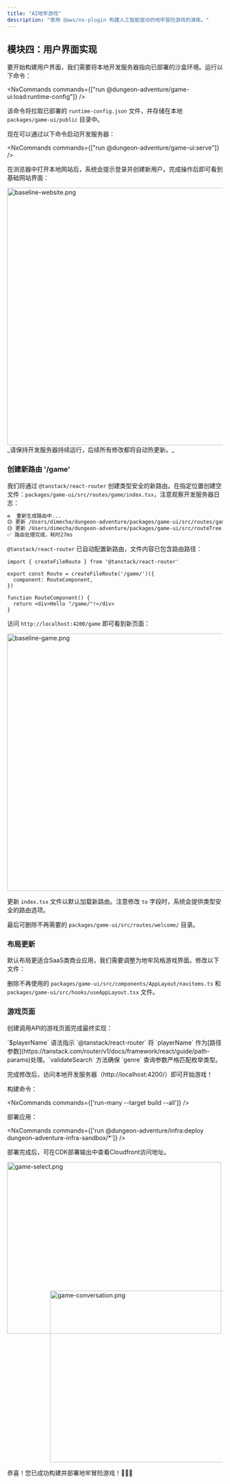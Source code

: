 ```yaml
---
title: "AI地牢游戏"
description: "使用 @aws/nx-plugin 构建人工智能驱动的地牢冒险游戏的演练。"
---
```






## 模块四：用户界面实现

要开始构建用户界面，我们需要将本地开发服务器指向已部署的沙盒环境。运行以下命令：

<NxCommands commands={["run @dungeon-adventure/game-ui:load:runtime-config"]} />

该命令将拉取已部署的 `runtime-config.json` 文件，并存储在本地 `packages/game-ui/public` 目录中。

现在可以通过以下命令启动开发服务器：

<NxCommands commands={["run @dungeon-adventure/game-ui:serve"]} />

在浏览器中打开本地网站后，系统会提示登录并创建新用户。完成操作后即可看到基础网站界面：

<Image src={baselineWebsitePng} alt="baseline-website.png" width="800" height="600" />

<Aside type="caution">
_请保持开发服务器持续运行，后续所有修改都将自动热更新。_
</Aside>

### 创建新路由 '/game'

我们将通过 `@tanstack/react-router` 创建类型安全的新路由。在指定位置创建空文件：`packages/game-ui/src/routes/game/index.tsx`，注意观察开发服务器日志：

```bash
♻️  重新生成路由中...
🟡 更新 /Users/dimecha/dungeon-adventure/packages/game-ui/src/routes/game/index.tsx
🟡 更新 /Users/dimecha/dungeon-adventure/packages/game-ui/src/routeTree.gen.ts
✅ 路由处理完成，耗时27ms
```

`@tanstack/react-router` 已自动配置新路由，文件内容已包含路由路径：

```tsx
import { createFileRoute } from '@tanstack/react-router'

export const Route = createFileRoute('/game/')({
  component: RouteComponent,
})

function RouteComponent() {
  return <div>Hello "/game/"!</div>
}
```

访问 `http://localhost:4200/game` 即可看到新页面：

<Image src={baselineGamePng} alt="baseline-game.png" width="800" height="600" />

更新 `index.tsx` 文件以默认加载新路由。注意修改 `to` 字段时，系统会提供类型安全的路由选项。

<E2EDiff before="dungeon-adventure/4/routes/index.tsx.old.template" after="dungeon-adventure/4/routes/index.tsx.template" lang="tsx" />

最后可删除不再需要的 `packages/game-ui/src/routes/welcome/` 目录。

### 布局更新

默认布局更适合SaaS类商业应用，我们需要调整为地牢风格游戏界面。修改以下文件：

<Tabs>
<TabItem label="config.ts">
<E2EDiff before="dungeon-adventure/4/config.ts.old.template" after="dungeon-adventure/4/config.ts.template" lang="typescript" />
</TabItem>
<TabItem label="components/AppLayout/index.tsx">
<E2ECode path="dungeon-adventure/4/AppLayout/index.tsx.template" lang="tsx" />
</TabItem>
<TabItem label="styles.css">
<E2ECode path="dungeon-adventure/4/styles.css.template" lang="css" />
</TabItem>
</Tabs>

删除不再使用的 `packages/game-ui/src/components/AppLayout/navitems.ts` 和 `packages/game-ui/src/hooks/useAppLayout.tsx` 文件。

### 游戏页面

创建调用API的游戏页面完成最终实现：

<Tabs>
<TabItem label="index.tsx">
<E2ECode path="dungeon-adventure/4/routes/game/index.tsx.template" lang="tsx" />
</TabItem>
<TabItem label="$playerName.tsx">

<E2ECode path="dungeon-adventure/4/routes/game/$playerName.tsx.template" lang="tsx" />

<Aside type="tip">
`$playerName` 语法指示 `@tanstack/react-router` 将 `playerName` 作为[路径参数](https://tanstack.com/router/v1/docs/framework/react/guide/path-params)处理。`validateSearch` 方法确保 `genre` 查询参数严格匹配枚举类型。
</Aside>
</TabItem>
</Tabs>

完成修改后，访问本地开发服务器（http://localhost:4200/）即可开始游戏！

<Drawer title="构建与部署" trigger="如需部署到Cloudfront，可执行以下操作：">

构建命令：

<NxCommands commands={['run-many --target build --all']} />

部署应用：

<NxCommands commands={['run @dungeon-adventure/infra:deploy dungeon-adventure-infra-sandbox/*']} />

部署完成后，可在CDK部署输出中查看Cloudfront访问地址。

</Drawer>

<Image src={gameSelectPng} alt="game-select.png" width="500" height="400" />
<div style="margin-top: -100px; margin-left: 100px;">
<Image src={gameConversationPng} alt="game-conversation.png" width="500" height="400" />
</div>

恭喜！您已成功构建并部署地牢冒险游戏！🎉🎉🎉